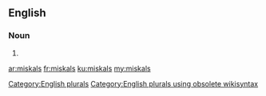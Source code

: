 ==English==

===Noun===
{{head|en}}

# {{plural of|miskal}}

[[Category:English plurals]][[Category:English plurals using obsolete wikisyntax]]

[[ar:miskals]]
[[fr:miskals]]
[[ku:miskals]]
[[my:miskals]]